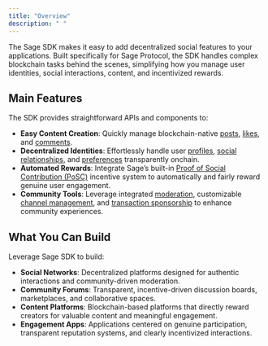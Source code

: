 ```yaml
---
title: "Overview"
description: " "
---
```


The Sage SDK makes it easy to add decentralized social features to your applications. Built specifically for Sage Protocol, the SDK handles complex blockchain tasks behind the scenes, simplifying how you manage user identities, social interactions, content, and incentivized rewards.

## Main Features

The SDK provides straightforward APIs and components to:

- **Easy Content Creation**: Quickly manage blockchain-native [posts](#posts), [likes](#likes), and [comments](#comments).
- **Decentralized Identities**: Effortlessly handle user [profiles](#users), [social relationships](#social-relationship-types), and [preferences](#favorites-and-bookmarks) transparently onchain.
- **Automated Rewards**: Integrate Sage’s built-in [Proof of Social Contribution (PoSC)](#reward-claiming) incentive system to automatically and fairly reward genuine user engagement.
- **Community Tools**: Leverage integrated [moderation](#channel-moderation), customizable [channel management](#channels), and [transaction sponsorship](#transaction-fee-sponsorship) to enhance community experiences.

## What You Can Build

Leverage Sage SDK to build:

- **Social Networks**: Decentralized platforms designed for authentic interactions and community-driven moderation.
- **Community Forums**: Transparent, incentive-driven discussion boards, marketplaces, and collaborative spaces.
- **Content Platforms**: Blockchain-based platforms that directly reward creators for valuable content and meaningful engagement.
- **Engagement Apps**: Applications centered on genuine participation, transparent reputation systems, and clearly incentivized interactions.